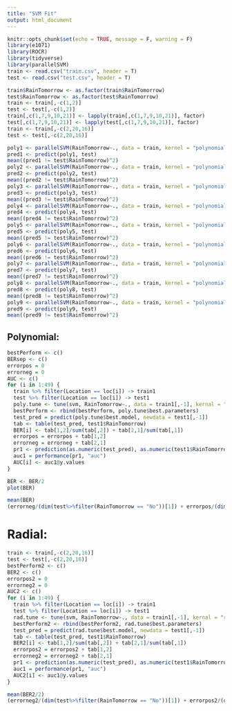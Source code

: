 ```yaml
---
title: "SVM Fit"
output: html_document
---
```


```r
knitr::opts_chunk$set(echo = TRUE, message = F, warning = F)
library(e1071)
library(ROCR)
library(tidyverse)
library(parallelSVM)
train <- read.csv("train.csv", header = T)
test <- read.csv("test.csv", header = T)
```


```r
train$RainTomorrow <- as.factor(train$RainTomorrow)
test$RainTomorrow <- as.factor(test$RainTomorrow)
train <- train[,-c(1,2)]
test <- test[,-c(1,2)]
train[,c(1,7,9,10,21)] <- lapply(train[,c(1,7,9,10,21)], factor)
test[,c(1,7,9,10,21)] <- lapply(test[,c(1,7,9,10,21)], factor)
train <- train[,-c(2,20,16)]
test <- test[,-c(2,20,16)]
```

```r
poly1 <- parallelSVM(RainTomorrow~., data = train, kernel = "polynomial", gamma = 0.001, cost = 0.1, numberCores = 8, cross = 5)
pred1 <- predict(poly1, test)
mean((pred1 != test$RainTomorrow)^2)
poly2 <- parallelSVM(RainTomorrow~., data = train, kernel = "polynomial", gamma = 0.01, cost = 0.1, numberCores = 8, cross = 5)
pred2 <- predict(poly2, test)
mean((pred2 != test$RainTomorrow)^2)
poly3 <- parallelSVM(RainTomorrow~., data = train, kernel = "polynomial", gamma = 0.1, cost = 0.1, numberCores = 8, cross = 5)
pred3 <- predict(poly3, test)
mean((pred3 != test$RainTomorrow)^2)
poly4 <- parallelSVM(RainTomorrow~., data = train, kernel = "polynomial", gamma = 0.001, cost = 1, numberCores = 8, cross = 5)
pred4 <- predict(poly4, test)
mean((pred4 != test$RainTomorrow)^2)
poly5 <- parallelSVM(RainTomorrow~., data = train, kernel = "polynomial", gamma = 0.01, cost = 1, numberCores = 8, cross = 5)
pred5 <- predict(poly5, test)
mean((pred5 != test$RainTomorrow)^2)
poly6 <- parallelSVM(RainTomorrow~., data = train, kernel = "polynomial", gamma = 0.1, cost = 1, numberCores = 8, cross = 5)
pred6 <- predict(poly6, test)
mean((pred6 != test$RainTomorrow)^2)
poly7 <- parallelSVM(RainTomorrow~., data = train, kernel = "polynomial", gamma = 0.001, cost = 10, numberCores = 8, cross = 5)
pred7 <- predict(poly7, test)
mean((pred7 != test$RainTomorrow)^2)
poly8 <- parallelSVM(RainTomorrow~., data = train, kernel = "polynomial", gamma = 0.01, cost = 10, numberCores = 8, cross = 5)
pred8 <- predict(poly8, test)
mean((pred8 != test$RainTomorrow)^2)
poly9 <- parallelSVM(RainTomorrow~., data = train, kernel = "polynomial", gamma = 0.1, cost = 10, numberCores = 8, cross = 5)
pred9 <- predict(poly9, test)
mean((pred9 != test$RainTomorrow)^2)
```




## Polynomial:

```r
bestPerform <- c()
BERsep <- c()
errorpos = 0
errorneg = 0
AUC <- c()
for (i in 1:49) {
  train %>% filter(Location == loc[i]) -> train1
  test %>% filter(Location == loc[i]) -> test1
  poly.tune <- tune(svm, RainTomorrow~., data = train1[,-1], kernal = "polynomial", range = list(gamma = c(0.001, 0.1,0.5,0.005), cost = c(0.1,0.5,1,5)))
  bestPerform <- rbind(bestPerform, poly.tune$best.parameters)
  test_pred = predict(poly.tune$best.model, newdata = test1[,-1])
  tab <- table(test_pred, test1$RainTomorrow)
  BER[i] <- tab[1,2]/sum(tab[,2]) + tab[2,1]/sum(tab[,1])
  errorpos = errorpos + tab[1,2]
  errorneg = errorneg + tab[2,1]
  pr1 <- prediction(as.numeric(test_pred), as.numeric(test1$RainTomorrow))
  auc1 = performance(pr1, "auc")
  AUC[i] <- auc1@y.values
}
```


```r
BER <- BER/2
plot(BER)
```

```r
mean(BER)
(errorneg/(dim(test%>%filter(RainTomorrow == "No"))[1]) + errorpos/(dim(test%>%filter(RainTomorrow == "Yes"))[1]))/2
```


# Radial:

```r
train <- train[,-c(2,20,16)]
test <- test[,-c(2,20,16)]
bestPerform2 <- c()
BER2 <- c()
errorpos2 = 0
errorneg2 = 0
AUC2 <- c()
for (i in 1:49) {
  train %>% filter(Location == loc[i]) -> train1
  test %>% filter(Location == loc[i]) -> test1
  rad.tune <- tune(svm, RainTomorrow~., data = train1[,-1], kernal = "radial", range = list(gamma = c(0.001, 0.1,0.5,0.005), cost = c(0.1,0.5,1,5)))
  bestPerform2 <- rbind(bestPerform2, rad.tune$best.parameters)
  test_pred = predict(rad.tune$best.model, newdata = test1[,-1])
  tab <- table(test_pred, test1$RainTomorrow)
  BER2[i] <- tab[1,2]/sum(tab[,2]) + tab[2,1]/sum(tab[,1])
  errorpos2 = errorpos2 + tab[1,2]
  errorneg2 = errorneg2 + tab[2,1]
  pr1 <- prediction(as.numeric(test_pred), as.numeric(test1$RainTomorrow))
  auc1 = performance(pr1, "auc")
  AUC2[i] <- auc1@y.values
}
```



```r
mean(BER2/2)
(errorneg2/(dim(test%>%filter(RainTomorrow == "No"))[1]) + errorpos2/(dim(test%>%filter(RainTomorrow == "Yes"))[1]))/2
```

